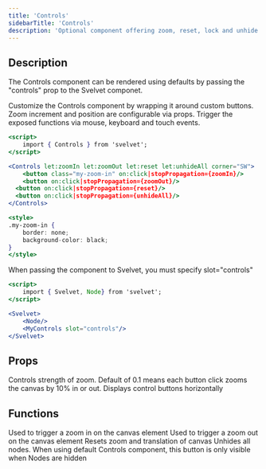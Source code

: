 ```yaml
---
title: 'Controls'
sidebarTitle: 'Controls'
description: 'Optional component offering zoom, reset, lock and unhide functionality. Configurable via props or by passing your own custom buttons as children'
---
```


## Description

The Controls component can be rendered using defaults by passing the "controls" prop to the Svelvet componet.

Customize the Controls component by wrapping it around custom buttons. Zoom increment and position are configurable via props. Trigger the exposed functions via mouse, keyboard and touch events.

```jsx MyControls.svelte
<script>
	import { Controls } from 'svelvet';
</script>

<Controls let:zoomIn let:zoomOut let:reset let:unhideAll corner="SW">
	<button class="my-zoom-in" on:click|stopPropagation={zoomIn}/>
	<button on:click|stopPropagation={zoomOut}/>
  <button on:click|stopPropagation={reset}/>
  <button on:click|stopPropagation={unhideAll}/>
</Controls>

<style>
.my-zoom-in {
    border: none;
    background-color: black;
}
</style>
```

<Warning>
  When passing the component to Svelvet, you must specify slot="controls"
</Warning>

```jsx MyControls.svelte
<script>
	import { Svelvet, Node} from 'svelvet';
</script>

<Svelvet>
    <Node/>
    <MyControls slot="controls"/>
</Svelvet>
```

## Props

<ResponseField name="increment" type="number" default="0.1">
  Controls strength of zoom. Default of 0.1 means each button click zooms the
  canvas by 10% in or out.
</ResponseField>

<ResponseField name="horizontal" type="boolean" default="false">
  Displays control buttons horizontally
</ResponseField>

## Functions

<ResponseField name="let:zoomIn" type="function">
  Used to trigger a zoom in on the canvas element
</ResponseField>

<ResponseField name="let:zoomOut" type="function">
  Used to trigger a zoom out on the canvas element
</ResponseField>

<ResponseField name="let:reset" type="function">
  Resets zoom and translation of canvas
</ResponseField>

<ResponseField name="let:unhideAll" type="function">
  Unhides all nodes. When using default Controls component, this button is only
  visible when Nodes are hidden
</ResponseField>
